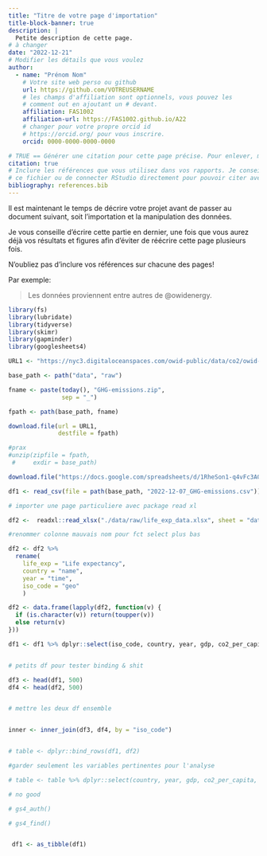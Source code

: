 ```yaml
---
title: "Titre de votre page d'importation"
title-block-banner: true
description: | 
  Petite description de cette page.
# à changer
date: "2022-12-21"
# Modifier les détails que vous voulez
author:
  - name: "Prénom Nom"
    # Votre site web perso ou github
    url: https://github.com/VOTREUSERNAME
    # les champs d'affiliation sont optionnels, vous pouvez les
    # comment out en ajoutant un # devant.
    affiliation: FAS1002
    affiliation-url: https://FAS1002.github.io/A22
    # changer pour votre propre orcid id
    # https://orcid.org/ pour vous inscrire.
    orcid: 0000-0000-0000-0000

# TRUE == Générer une citation pour cette page précise. Pour enlever, mettre false.
citation: true
# Inclure les références que vous utilisez dans vos rapports. Je conseille Zotero pour construire
# ce fichier ou de connecter RStudio directement pour pouvoir citer avec @nom-de-reference.
bibliography: references.bib
---
```


Il est maintenant le temps de décrire votre projet avant de passer au document suivant, soit l'importation et la manipulation des données.

Je vous conseille d'écrire cette partie en dernier, une fois que vous aurez déjà vos résultats et figures afin d'éviter de réécrire cette page plusieurs fois.

::: callout-important
N'oubliez pas d'inclure vos références sur chacune des pages!
:::

Par exemple:

> Les données proviennent entre autres de @owidenergy.

```r

library(fs)
library(lubridate)
library(tidyverse)
library(skimr)
library(gapminder)
library(googlesheets4)
```

```r

URL1 <- "https://nyc3.digitaloceanspaces.com/owid-public/data/co2/owid-co2-data.csv"

base_path <- path("data", "raw")

fname <- paste(today(), "GHG-emissions.zip", 
               sep = "_")

fpath <- path(base_path, fname)

download.file(url = URL1, 
              destfile = fpath) 
```

```r
#prax 
#unzip(zipfile = fpath, 
 #     exdir = base_path)
```

```r

download.file("https://docs.google.com/spreadsheets/d/1RheSon1-q4vFc3AGyupVPH6ptEByE-VtnjOCselU0PE/export?format=xlsx", destfile = "./data/raw/life_exp_data.xlsx")


```

```r

df1 <- read_csv(file = path(base_path, "2022-12-07_GHG-emissions.csv"))

# importer une page particuliere avec package read xl

df2 <-  readxl::read_xlsx("./data/raw/life_exp_data.xlsx", sheet = "data-for-countries-etc-by-year")


```

```r
#renommer colonne mauvais nom pour fct select plus bas

df2 <- df2 %>% 
  rename(
    life_exp = "Life expectancy",
    country = "name",
    year = "time", 
    iso_code = "geo"
    )

df2 <- data.frame(lapply(df2, function(v) {
  if (is.character(v)) return(toupper(v))
  else return(v)
}))

```

```r

df1 <- df1 %>% dplyr::select(iso_code, country, year, gdp, co2_per_capita)

```

```{}
```

```r

# petits df pour tester binding & shit 

df3 <- head(df1, 500)
df4 <- head(df2, 500)



```

```r
# mettre les deux df ensemble 


inner <- inner_join(df3, df4, by = "iso_code") 


# table <- dplyr::bind_rows(df1, df2)

```

```r
#garder seulement les variables pertinentes pour l'analyse 

# table <- table %>% dplyr::select(country, year, gdp, co2_per_capita, life_exp)

# no good 
```

```r
# gs4_auth()

# gs4_find()

```

```r


```

```r
 df1 <- as_tibble(df1)
```

```r



```
